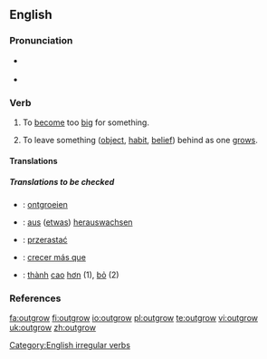 ==English==

===Pronunciation===
* {{a|UK}} {{IPA|/ˌaʊtˈgɹəʊ/}} {{SAMPA|/%aUt"gr@U/}}
* {{a|US}} {{IPA|/ˌɑʊtˈɡroʊ/}}

===Verb===
{{en-verb|outgrows|outgrowing|outgrew|outgrown}}

# {{transitive}} To [[become]] too [[big]] for something.
# {{transitive}} To leave something ([[object]], [[habit]], [[belief]]) behind as one [[grows]].

====Translations====
{{trans-top|to become too big for something}}
{{trans-mid}}
{{trans-bottom}}

{{trans-top|to leave something behind as one grows}}
{{trans-mid}}
{{trans-bottom}}
=====Translations to be checked=====
{{checktrans-top}}

*{{ttbc|Dutch}}: [[ontgroeien]]
*{{ttbc|German}}: [[aus]] ([[etwas]]) [[herauswachsen]]
{{trans-mid}}
*{{ttbc|Polish}}: [[przerastać]]
*{{ttbc|Spanish}}: [[crecer más que]]
*{{ttbc|Vietnamese}}: [[thành#Vietnamese|thành]] [[cao#Vietnamese|cao]] [[hơn]] (1), [[bỏ]] (2)
{{bottom}}

===References===
{{R:Century 1911}}
{{R:Webster 1913}}

[[Category:English irregular verbs]]

[[fa:outgrow]]
[[fi:outgrow]]
[[io:outgrow]]
[[pl:outgrow]]
[[te:outgrow]]
[[vi:outgrow]]
[[uk:outgrow]]
[[zh:outgrow]]